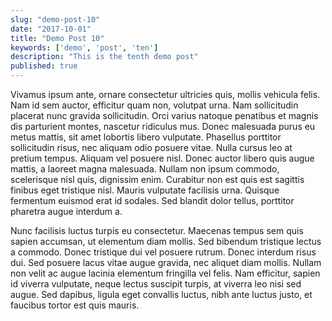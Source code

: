 ```yaml
---
slug: "demo-post-10"
date: "2017-10-01"
title: "Demo Post 10"
keywords: ['demo', 'post', 'ten']
description: "This is the tenth demo post"
published: true
---
```


Vivamus ipsum ante, ornare consectetur ultricies quis, mollis vehicula felis. Nam id sem auctor, efficitur quam non, volutpat urna. Nam sollicitudin placerat nunc gravida sollicitudin. Orci varius natoque penatibus et magnis dis parturient montes, nascetur ridiculus mus. Donec malesuada purus eu metus mattis, sit amet lobortis libero vulputate. Phasellus porttitor sollicitudin risus, nec aliquam odio posuere vitae. Nulla cursus leo at pretium tempus. Aliquam vel posuere nisl. Donec auctor libero quis augue mattis, a laoreet magna malesuada. Nullam non ipsum commodo, scelerisque nisl quis, dignissim enim. Curabitur non est quis est sagittis finibus eget tristique nisl. Mauris vulputate facilisis urna. Quisque fermentum euismod erat id sodales. Sed blandit dolor tellus, porttitor pharetra augue interdum a.

Nunc facilisis luctus turpis eu consectetur. Maecenas tempus sem quis sapien accumsan, ut elementum diam mollis. Sed bibendum tristique lectus a commodo. Donec tristique dui vel posuere rutrum. Donec interdum risus dui. Sed posuere lacus vitae augue gravida, nec aliquet diam mollis. Nullam non velit ac augue lacinia elementum fringilla vel felis. Nam efficitur, sapien id viverra vulputate, neque lectus suscipit turpis, at viverra leo nisi sed augue. Sed dapibus, ligula eget convallis luctus, nibh ante luctus justo, et faucibus tortor est quis mauris.
